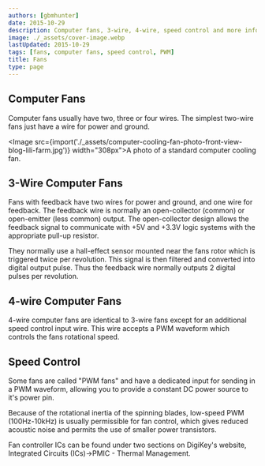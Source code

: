 ```yaml
---
authors: [gbmhunter]
date: 2015-10-29
description: Computer fans, 3-wire, 4-wire, speed control and more info on fans.
image: ./_assets/cover-image.webp
lastUpdated: 2015-10-29
tags: [fans, computer fans, speed control, PWM]
title: Fans
type: page
---
```


## Computer Fans

Computer fans usually have two, three or four wires. The simplest two-wire fans just have a wire for power and ground.

<Image src={import('./_assets/computer-cooling-fan-photo-front-view-blog-lili-farm.jpg')} width="308px">A photo of a standard computer cooling fan.</Image>

## 3-Wire Computer Fans

Fans with feedback have two wires for power and ground, and one wire for feedback. The feedback wire is normally an open-collector (common) or open-emitter (less common) output. The open-collector design allows the feedback signal to communicate with +5V and +3.3V logic systems with the appropriate pull-up resistor.

They normally use a hall-effect sensor mounted near the fans rotor which is triggered twice per revolution. This signal is then filtered and converted into digital output pulse. Thus the feedback wire normally outputs 2 digital pulses per revolution.

## 4-wire Computer Fans

4-wire computer fans are identical to 3-wire fans except for an additional speed control input wire. This wire accepts a PWM waveform which controls the fans rotational speed.

## Speed Control

Some fans are called "PWM fans" and have a dedicated input for sending in a PWM waveform, allowing you to provide a constant DC power source to it's power pin.

Because of the rotational inertia of the spinning blades, low-speed PWM (100Hz-10kHz) is usually permissible for fan control, which gives reduced acoustic noise and permits the use of smaller power transistors.

Fan controller ICs can be found under two sections on DigiKey's website, Integrated Circuits (ICs)->PMIC - Thermal Management.
